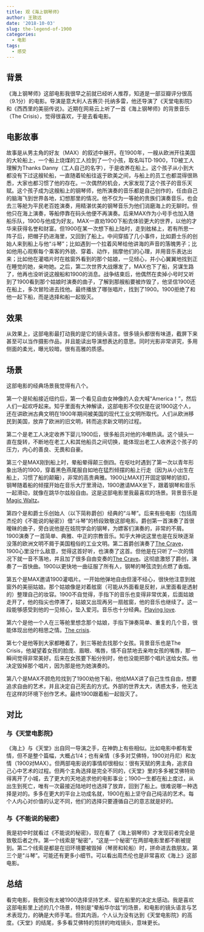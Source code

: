 ```yaml
---
title: 观《海上钢琴师》
author: 王致远
date: '2018-10-03'
slug: the-legend-of-1900
categories:
  - 电影
tags:
  - 感受
---
```


## 背景

《海上钢琴师》这部电影我很早之前就已经听人推荐，知道是一部豆瓣评分很高（9.1分）的电影。导演是意大利人吉赛贝·托纳多雷，他还导演了《天堂电影院》和《西西里的美丽传说》。近期在网易云上听了一首《海上钢琴师》的背景音乐（The Crisis），觉得很喜欢，于是去看电影。

## 电影故事

故事是从男主角的好友（MAX）的叙述中展开。在1900年，一艘从欧洲开往美国的大轮船上，一个船上烧煤的工人捡到了一个小孩，取名叫TD·1900，TD被工人理解为Thanks Danny（工人自己的名字），于是收养在船上。这个孩子从小到大都没有下过这艘轮船，一直随着轮船往返于欧美之间，与船上的员工也都混得很熟悉，大家也都习惯了他的存在。一次偶然的机会，大家发现了这个孩子的音乐天赋。这个孩子成为这艘船上的钢琴师，他所演奏的音乐都是自己创作的，任由自己的脑海飞到世界各地，幻想那里的情况。他不仅为一等舱的贵族们演奏音乐，也会去三等舱为平民老百姓演奏，用精湛优美的钢琴音乐为他们消磨海上的无聊时。但他只在海上演奏，等船停靠在码头他便不再演奏。后来MAX作为小号手也加入随船乐队，1900与他成为好友。MAX一直劝1900下船去体验更大的世界，以他的才华来获得名誉和财富。但1900在某一次想下船上陆时，走到舷梯上，若有所思一阵子后，把帽子扔进海里，又回到了船上。中间穿插了几小事件，比如爵士乐的创始人来到船上与他“斗琴”；比如遇到一个拉着风琴给他讲海的声音的落魄男子；比如他用心观察每个乘客的外貌、穿着、动作，揣摩他们的心理，并用音乐表达出来；比如他在灌唱片时在舷窗外看到的那个姑娘，一见倾心，并小心翼翼地找到正在睡觉的她，亲吻她。之后，第二次世界大战爆发了，MAX也下了船，另谋生路了，他再也没听说这艘船和1900的消息。战争结束后，他偶然在卖掉小号时又听到了1900看到那个姑娘时演奏的曲子，了解到那艘船要被炸毁了，他坚信1900还在船上，多次冒险进去找他。最终播放了哪张唱片，找到了1900。1900拒绝了和他一起下船，而是选择和船一起毁灭。

## 效果

从效果上，这部电影最打动我的是它的镜头语言。很多镜头都很有味道，截屏下来甚至可以当作摄影作品，并且能读出导演想表达的意思。同时光影非常讲究，多用侧面的柔光，曝光较暗，很有高雅的质感。

## 场景

这部电影的经典场景我觉得有八个。

第一个是轮船接近纽约后，第一个看见自由女神像的人会大喊“America！”，然后人们一起欢呼起来。知乎里面有大神解读，这部电影不仅仅是在说1900这个人，还在讲欧洲古典文明在1900年期间被美国的现代工业文明所取代。人们从欧洲移民到美国，放弃了欧洲的旧文明，转而追求新文明的过程。

第二个是老工人决定收养下婴儿1900后，很多船员对他的冷嘲热讽。这个镜头一直在旋转，不断地在老工人和其他船员之间切换，能体现出老工人收养这个孩子的压力，内心的善良、无畏和自豪。

第三个是MAX刚到船上时，晕船晕得颠三倒四。在呕吐时遇到了第一次以青年形象出场的1900，穿着黑色燕尾服自如地在猛烈倾摆的船上行走（因为从小出生在船上，习惯了船的颠簸），非常的高贵典雅。1900让MAX打开固定钢琴的锁扣，钢琴随着船的倾摆开始在音乐大厅里滑动，1900邀请MAX坐下，跟着钢琴和音乐一起滑动，就像在跳华尔兹般自由。这是这部电影里我最喜欢的场景。背景音乐是[Magic Waltz](https://music.163.com/#/song?id=5027380)。

第四个是和爵士乐创始人（以下简称爵创）经典的“斗琴”。后来有些电影（包括周杰伦的《不能说的秘密》）借“斗琴”的桥段致敬这部电影。爵创第一首演奏了首很暧昧的曲子，旁白说他是在妓院学会的钢琴，为嫖客们演奏的，非常的不屑。1900演奏了一首简单、典雅、中正的宗教音乐。知乎大神说这里也是在反映逐渐没落的欧洲文明不屑于美国粗俗的工业文明。第二首爵创演奏了[The Crave](https://music.163.com/#/song?id=5027386)，1900心里没什么敌意，觉得这首好听，也演奏了这首。但他是在只听了一次的情况下就一音不落地，并且加了很多自由变奏的[The Crave](https://music.163.com/#/song?id=5027084)。这彻底激怒了爵创，演奏了一首快曲。1900以更快地一曲征服了所有人，钢琴的琴弦烫到点燃了香烟。

第五个是MAX邀请1900灌唱片。一开始他弹地自由但漫不经心，很快他注意到舷窗外的美丽姑娘。那个姑娘像是对着舷窗（可能从外面看是反射，从里面看是透射的）整理自己的妆容。1900不自觉得，手指下的音乐也变得非常优美，后面姑娘走开了，他的指尖也停滞了，姑娘又出现再另一扇舷窗，他的音乐也继续了。这一段能够感受到他的一见倾心，坠入爱河。音乐也十分经典。[Playing love](https://music.163.com/#/song?id=5027096).

第六个是他一个人在三等舱里想念那个姑娘，手指下弹奏简单、重复的几个音，很能体现出他的相思之情。[The crisis](https://music.163.com/#/song?id=5027083).

第七个是他等到大家都睡着了，到三等舱去找那个女孩。背景音乐也是The Crisis，他凝望着女孩的脸庞、眉眼、嘴唇，情不自禁地去亲吻女孩的嘴唇，那一瞬间觉得非常美好。后来在女孩要下船分别时，他也没能把那个唱片送给女孩。他决定毁掉那个唱片，因为那是他为她演奏的。

第八个是MAX不顾危险找到了1900劝他下船，他给MAX讲了自己生性自由，想要追求自由的艺术，并且决定自己死去的方式。外部的世界太大，诱惑太多，他无法在这样的环境下创作艺术。最终1900跟着船一起毁灭了。

## 对比

### 与《天堂电影院》

《海上》与《天堂》出自同一导演之手，在神韵上有些相似。比如电影中都有爱情，但不是整个篇幅，大概占1/4；也有亲情（多多对艾佛特，1900对丹尼）和友情（1900对MAX）。但两部电影说的事情却很相似：很有天赋的男主角，追求自己心中艺术的过程。但两个主角选择是完全不同的，《天堂》里的多多被艾佛特劝得离开了小城，去了更大的天地追求他的电影事业；1900一生都在船上度过，从出生到死亡，唯有一次最接近陆地时也选择了放弃，回到了船上。很难说哪一种选择是对的。多多在更大的平台上功成名就，1900在船上坚守自己纯洁的艺术。每个人内心对价值的认定不同，他们的选择只要遵循自己的意志就是好的。

### 与《不能说的秘密》

我是初中时就看过《不能说的秘密》，现在看了《海上钢琴师》才发现前者完全是致敬后者之作。第一个线索是“秘密”，“这是一个秘密”在两部电影里都不断被提到。第二个线索是都是在旧环境要被毁掉（琴房和轮船）时，拼命进去救朋友。第三个是“斗琴”。可能还有更多小细节。可以看出周杰伦也是非常喜欢《海上》这部电影。

## 总结

看完电影，我倒没有太被1900选择坚持艺术、留在船里的决定太感动。我是喜欢这部电影里上述的几个场景，特别是“晕船华尔兹”的场景，和电影的镜头语言与艺术表现力，的确是大师手笔。但其内涵，个人认为没有达到《天堂电影院》的高度。《天堂》的结尾，多多看艾佛特的剪拼的吻戏镜头，意味更长。